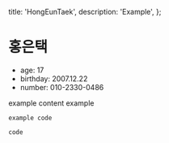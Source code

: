   title: 'HongEunTaek',
  description: 'Example',
};

# 홍은택

- age: 17
- birthday: 2007.12.22
- number: 010-2330-0486

example content example

```
example code
```

`code`

<StackBlitzEmbed
  repo='GyeongtaeGim/react-scroll-interaction-example'
  height='700px'
/>
